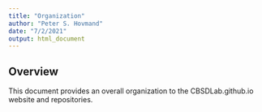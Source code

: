 ```yaml
---
title: "Organization"
author: "Peter S. Hovmand"
date: "7/2/2021"
output: html_document
---
```


## Overview

This document provides an overall organization to the CBSDLab.github.io website and repositories. 